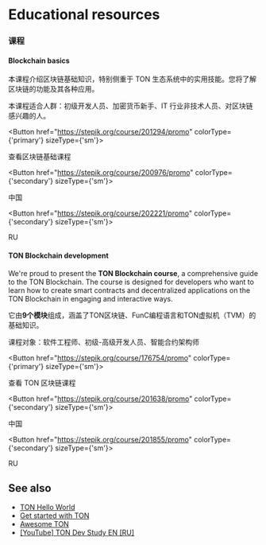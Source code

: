 

# Educational resources

### 课程

#### Blockchain basics

本课程介绍区块链基础知识，特别侧重于 TON 生态系统中的实用技能。您将了解区块链的功能及其各种应用。

本课程适合人群：初级开发人员、加密货币新手、IT 行业非技术人员、对区块链感兴趣的人。

<Button href="https://stepik.org/course/201294/promo" 
        colorType={'primary'} sizeType={'sm'}>

查看区块链基础课程

</Button>

<Button href="https://stepik.org/course/200976/promo" 
        colorType={'secondary'} sizeType={'sm'}>

中国

</Button>

<Button href="https://stepik.org/course/202221/promo" 
        colorType={'secondary'} sizeType={'sm'}>

RU

</Button>

#### TON Blockchain development

We're proud to present the **TON Blockchain course**, a comprehensive guide to the TON Blockchain. The course is designed for developers who want to learn how to create smart contracts and decentralized applications on the TON Blockchain in engaging and interactive ways.

它由**9个模块**组成，涵盖了TON区块链、FunC编程语言和TON虚拟机（TVM）的基础知识。

课程对象：软件工程师、初级-高级开发人员、智能合约架构师

<Button href="https://stepik.org/course/176754/promo" 
        colorType={'primary'} sizeType={'sm'}>

查看 TON 区块链课程

</Button>

<Button href="https://stepik.org/course/201638/promo" 
        colorType={'secondary'} sizeType={'sm'}>

中国

</Button>

<Button href="https://stepik.org/course/201855/promo" 
        colorType={'secondary'} sizeType={'sm'}>

RU

</Button>

## See also

- [TON Hello World](https://helloworld.tonstudio.io/01-wallet/)
- [Get started with TON](/v3/guidelines/get-started-with-ton/)
- [Awesome TON](https://github.com/ton-community/awesome-ton)
- [[YouTube] TON Dev Study EN ](https://www.youtube.com/@TONDevStudy)[[RU]](https://www.youtube.com/results?search_query=tondevstudy)

<Feedback />
